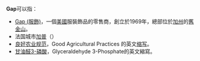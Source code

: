 '''Gap'''可以指：
* [[Gap_(服飾)|Gap (服飾)]]，一個[[美國|美國]]服裝飾品的零售商，創立於1969年，總部位於[[加州|加州]]的[[舊金山|舊金山]]。
* 法国城市[[加普|加普]]（{{lang-fr|Gap}}）
* [[良好农业规范|良好农业规范]]，Good Agricultural Practices 的英文[[缩写|缩写]]。
*[[甘油醛3-磷酸|甘油醛3-磷酸]]，Glyceraldehyde 3-Phosphate的英文縮寫。
{{disambig}}